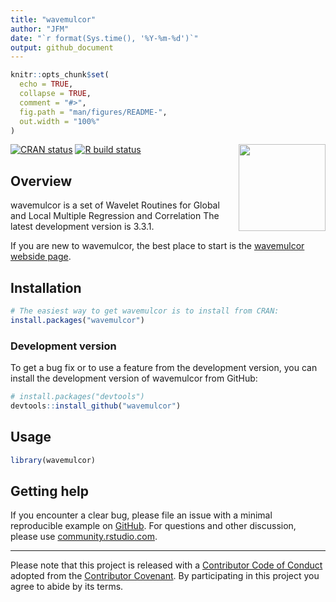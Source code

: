 ```yaml
---
title: "wavemulcor"
author: "JFM"
date: "`r format(Sys.time(), '%Y-%m-%d')`"
output: github_document
---
```


<!-- README.md is generated from README.Rmd. Please edit that file -->

```r
knitr::opts_chunk$set(
  echo = TRUE,
  collapse = TRUE,
  comment = "#>",
  fig.path = "man/figures/README-",
  out.width = "100%"
)
```

<a href='https://jfdezmacho.github.io/wavemulcor/'><img src='docs/icons/wmc_logo.svg' align="right" height="139" /></a>

<!-- badges: start -->
[![CRAN status](https://www.r-pkg.org/badges/version/wavemulcor)](https://cran.r-project.org/package=wavemulcor)
[![R build status](https://github.com/jfdezmacho/wavemulcor/workflows/R-CMD-check/badge.svg)](https://github.com/jfdezmacho/wavemulcor/actions)
<!-- [![Codecov test coverage](https://codecov.io/gh/jfdezmacho/wavemulcor/branch/master/graph/badge.svg)](https://codecov.io/gh/wavemulcor?branch=master) -->
<!-- [![R build status](https://github.com/jfdezmacho/wavemulcor/workflows/R-CMD-check/badge.svg)](https://github.com/jfdezmacho/wavemulcor/actions) -->
<!-- badges: end -->




## Overview

wavemulcor is a set of Wavelet Routines for Global and Local Multiple Regression and Correlation The latest development version is 3.3.1.


If you are new to wavemulcor, the best place to start is the [wavemulcor webside page](https://jfdezmacho.github.io/wavemulcor/).


<!-- ## Backends -->



## Installation

```r
# The easiest way to get wavemulcor is to install from CRAN:
install.packages("wavemulcor")
```

### Development version

To get a bug fix or to use a feature from the development version, you can install 
the development version of wavemulcor from GitHub:

```r
# install.packages("devtools")
devtools::install_github("wavemulcor")
```

<!-- ## Cheatsheet -->



## Usage

```r
library(wavemulcor)


```

## Getting help

If you encounter a clear bug, please file an issue with a minimal reproducible example on [GitHub](https://github.com//jfdezmacho/wavemulcor/issues). 
For questions and other discussion, please use [community.rstudio.com](https://community.rstudio.com/). 
<!-- or the [manipulatr mailing list](https://groups.google.com/group/manipulatr). -->

---
Please note that this project is released with a [Contributor Code of Conduct](http://contributor-covenant.org/version/1/0/0/) adopted from the [Contributor Covenant](http://contributor-covenant.org).
By participating in this project you agree to abide by its terms.
